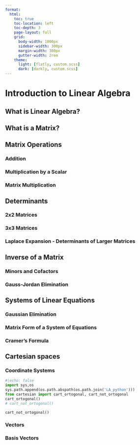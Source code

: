 ```yaml
---
format:
  html:
    toc: true
    toc-location: left
    toc-depth: 3
    page-layout: full
    grid:
      body-width: 1000px
      sidebar-width: 300px
      margin-width: 300px
      gutter-width: 2rem
    theme:
      light: [flatly, custom.scss]
      dark: [darkly, custom.scss]
---
```


# Introduction to Linear Algebra

## What is Linear Algebra?

## What is a Matrix?

## Matrix Operations

### Addition

### Multiplication by a Scalar

### Matrix Multiplication

## Determinants

### 2x2 Matrices

### 3x3 Matrices

### Laplace Expansion - Determinants of Larger Matrices

## Inverse of a Matrix

### Minors and Cofactors

### Gauss-Jordan Elimination

## Systems of Linear Equations

### Gaussian Elimination

### Matrix Form of a System of Equations

### Cramer's Formula

## Cartesian spaces

### Coordinate Systems

```python
#|echo: false
import sys,os
sys.path.append(os.path.abspath(os.path.join('LA_python')))
from cartesian import cart_ortogonal, cart_not_ortogonal
cart_ortogonal()
# cart_not_ortogonal() 
```

```python
cart_not_ortogonal()
```

### Vectors

### Basis Vectors


